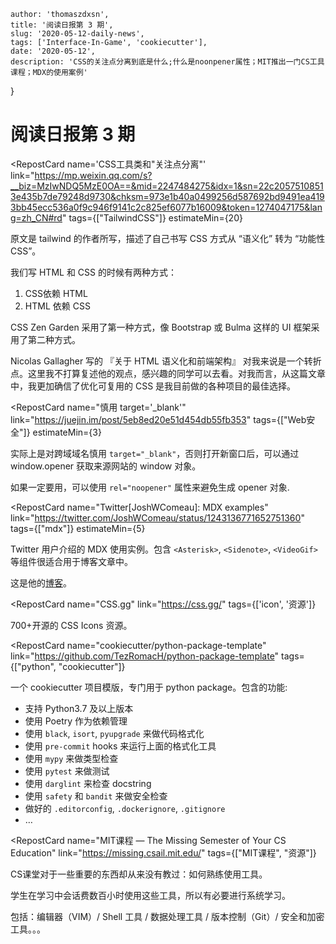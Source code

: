 
    author: 'thomaszdxsn',
    title: '阅读日报第 3 期',
    slug: '2020-05-12-daily-news',
    tags: ['Interface-In-Game', 'cookiecutter'],
    date: '2020-05-12',
    description: 'CSS的关注点分离到底是什么;什么是noonpener属性；MIT推出一门CS工具课程；MDX的使用案例'
}

# 阅读日报第 3 期

<RepostCard
    name='CSS工具类和"关注点分离"'
    link="https://mp.weixin.qq.com/s?__biz=MzIwNDQ5MzE0OA==&mid=2247484275&idx=1&sn=22c20575108513e435b7de79248d9730&chksm=973e1b40a0499256d587692bd9491ea4193bb45ecc536a0f9c946f9141c2c825ef6077b16009&token=1274047175&lang=zh_CN#rd"
    tags={["TailwindCSS"]}
    estimateMin={20}
>

原文是 tailwind 的作者所写，描述了自己书写 CSS 方式从 “语义化” 转为 “功能性CSS”。

我们写 HTML 和 CSS 的时候有两种方式：

1. CSS依赖 HTML
2. HTML 依赖 CSS

CSS Zen Garden 采用了第一种方式，像 Bootstrap 或 Bulma 这样的 UI 框架采用了第二种方式。

Nicolas Gallagher 写的 『关于 HTML 语义化和前端架构』 对我来说是一个转折点。这里我不打算复述他的观点，感兴趣的同学可以去看。对我而言，从这篇文章中，我更加确信了优化可复用的 CSS 是我目前做的各种项目的最佳选择。

</RepostCard>


<RepostCard
    name="慎用 target='_blank'"
    link="https://juejin.im/post/5eb8ed20e51d454db55fb353"
    tags={["Web安全"]}
    estimateMin={3}
>

实际上是对跨域域名慎用 `target="_blank"`，否则打开新窗口后，可以通过 window.opener 获取来源网站的 window 对象。

如果一定要用，可以使用 `rel="noopener"` 属性来避免生成 opener 对象.

</RepostCard>

<RepostCard
    name="Twitter[JoshWComeau]: MDX examples"
    link="https://twitter.com/JoshWComeau/status/1243136771652751360"
    tags={["mdx"]}
    estimateMin={5}
>

Twitter 用户介绍的 MDX 使用实例。包含 `<Asterisk>`, `<Sidenote>`, `<VideoGif>` 等组件很适合用于博客文章中。

这是他的[博客](https://joshwcomeau.com/)。

</RepostCard>


<RepostCard
    name="CSS.gg"
    link="https://css.gg/"
    tags={['icon', '资源']}
>

700+开源的 CSS Icons 资源。

</RepostCard>

<RepostCard
    name="cookiecutter/python-package-template"
    link="https://github.com/TezRomacH/python-package-template"
    tags={["python", "cookiecutter"]}
>

一个 cookiecutter 项目模版，专门用于 python package。包含的功能:

- 支持 Python3.7 及以上版本
- 使用 Poetry 作为依赖管理
- 使用 `black`, `isort`, `pyupgrade` 来做代码格式化
- 使用 `pre-commit` hooks 来运行上面的格式化工具
- 使用 `mypy` 来做类型检查
- 使用 `pytest` 来做测试
- 使用 `darglint` 来检查 docstring
- 使用 `safety` 和 `bandit` 来做安全检查
- 做好的 `.editorconfig`, `.dockerignore`, `.gitignore`
- …

</RepostCard>

<RepostCard
    name="MIT课程 — The Missing Semester of Your CS Education"
    link="https://missing.csail.mit.edu/"
    tags={["MIT课程", "资源"]}
>

CS课堂对于一些重要的东西却从来没有教过：如何熟练使用工具。

学生在学习中会话费数百小时使用这些工具，所以有必要进行系统学习。

包括：编辑器（VIM）/ Shell 工具 / 数据处理工具 / 版本控制（Git）/ 安全和加密工具。。。

</RepostCard>